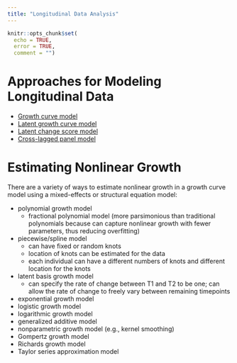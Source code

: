 ```yaml
---
title: "Longitudinal Data Analysis"
---
```


```r
knitr::opts_chunk$set(
  echo = TRUE,
  error = TRUE,
  comment = "")
```

# Approaches for Modeling Longitudinal Data {#approaches}

- [Growth curve model](hlm.html#gcm)
- [Latent growth curve model](sem.html#lgcm)
- [Latent change score model](sem.html#lcsm)
- [Cross-lagged panel model](sem.html#clpm)

# Estimating Nonlinear Growth {#nonlinear}

There are a variety of ways to estimate nonlinear growth in a growth curve model using a mixed-effects or structural equation model:

- polynomial growth model
  - fractional polynomial model (more parsimonious than traditional polynomials because can capture nonlinear growth with fewer parameters, thus reducing overfitting)
- piecewise/spline model
  - can have fixed or random knots
  - location of knots can be estimated for the data
  - each individual can have a different numbers of knots and different location for the knots
- latent basis growth model
  - can specify the rate of change between T1 and T2 to be one; can allow the rate of change to freely vary between remaining timepoints
- exponential growth model
- logistic growth model
- logarithmic growth model
- generalized additive model
- nonparametric growth model (e.g., kernel smoothing)
- Gompertz growth model
- Richards growth model
- Taylor series approximation model
